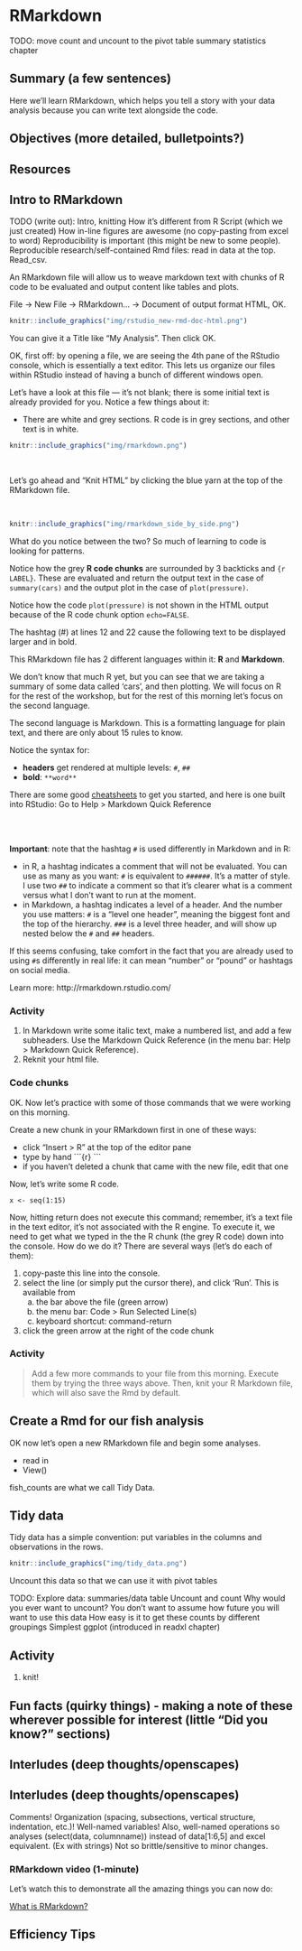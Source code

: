 # RMarkdown {#rmarkdown}

TODO: move count and uncount to the pivot table summary statistics chapter

## Summary (a few sentences)

Here we'll learn RMarkdown, which helps you tell a story with your data analysis because you can write text alongside the code.

## Objectives (more detailed, bulletpoints?)

## Resources

## Intro to RMarkdown

TODO (write out): 
Intro, knitting
How it’s different from R Script (which  we just created)
How in-line figures are awesome (no copy-pasting from excel to word)
Reproducibility is important (this might be new to some people). Reproducible research/self-contained Rmd files: read in data at the top. Read_csv.

An RMarkdown file will allow us to weave markdown text with chunks of R code to be evaluated and output content like tables and plots.

File -> New File -> RMarkdown... -> Document of output format HTML, OK.

```r
knitr::include_graphics("img/rstudio_new-rmd-doc-html.png")  
```


You can give it a Title like "My Analysis". Then click OK. 

OK, first off: by opening a file, we are seeing the 4th pane of the RStudio console, which is essentially a text editor. This lets us organize our files within RStudio instead of having a bunch of different windows open.

Let's have a look at this file — it's not blank; there is some initial text is already provided for you. Notice a few things about it: 

- There are white and grey sections. R code is in grey sections, and other text is in white. 

```r
knitr::include_graphics("img/rmarkdown.png")  
```


<br>

Let's go ahead and "Knit HTML" by clicking the blue yarn at the top of the RMarkdown file. 

<br>

```r
knitr::include_graphics("img/rmarkdown_side_by_side.png")  
```


What do you notice between the two? So much of learning to code is looking for patterns.

Notice how the grey **R code chunks** are surrounded by 3 backticks and `{r LABEL}`. These are evaluated and return the output text in the case of `summary(cars)` and the output plot in the case of `plot(pressure)`.

Notice how the code `plot(pressure)` is not shown in the HTML output because of the R code chunk option `echo=FALSE`. 

The hashtag (#) at lines 12 and 22 cause the following text to be displayed larger and in bold. 

This RMarkdown file has 2 different languages within it: **R** and **Markdown**. 

We don't know that much R yet, but you can see that we are taking a summary of some data called 'cars', and then plotting. We will focus on R for the rest of the workshop, but for the rest of this morning let's focus on the second language.

The second language is Markdown. This is a formatting language for plain text, and there are only about 15 rules to know. 

Notice the syntax for:

- **headers** get rendered at multiple levels: `#`, `##`
- **bold**: `**word**`

There are some good [cheatsheets](https://github.com/adam-p/markdown-here/wiki/Markdown-Here-Cheatsheet) to get you started, and here is one built into RStudio: Go to Help > Markdown Quick Reference

<br>
<br>

**Important**: note that the hashtag `#` is used differently in Markdown and in R: 

- in R, a hashtag indicates a comment that will not be evaluated. You can use as many as you want: `#` is equivalent to `######`. It's a matter of style. I use two `##` to indicate a comment so that it's clearer what is a comment versus what I don't want to run at the moment.
- in Markdown, a hashtag indicates a level of a header. And the number you use matters: `#` is a "level one header", meaning the biggest font and the top of the hierarchy. `###` is a level three header, and will show up nested below the `#` and `##` headers.

If this seems confusing, take comfort in the fact that you are already used to using `#`s differently in real life: it can mean "number" or "pound" or hashtags on social media.

Learn more: http://rmarkdown.rstudio.com/

### Activity

1. In Markdown write some italic text, make a numbered list, and add a few subheaders.
 Use the Markdown Quick Reference (in the menu bar: Help > Markdown Quick Reference). 
1. Reknit your html file. 


### Code chunks

OK. Now let's practice with some of those commands that we were working on this morning.

Create a new chunk in your RMarkdown first in one of these ways: 

- click "Insert > R" at the top of the editor pane
- type by hand 
   \```{r}
   \```
- if you haven't deleted a chunk that came with the new file, edit that one

Now, let's write some R code. 

```
x <- seq(1:15)
```

Now, hitting return does not execute this command; remember, it's a text file in the text editor, it's not associated with the R engine. To execute it, we need to get what we typed in the the R chunk (the grey R code) down into the console. How do we do it? There are several ways (let's do each of them):

1. copy-paste this line into the console.
1. select the line (or simply put the cursor there), and click 'Run'. This is available from 
    a. the bar above the file (green arrow)
    b. the menu bar: Code > Run Selected Line(s)
    c. keyboard shortcut: command-return
1. click the green arrow at the right of the code chunk

### Activity

> Add a few more commands to your file from this morning. Execute them by trying the three ways above. Then, knit your R Markdown file, which will also save the Rmd by default. 

## Create a Rmd for our fish analysis

OK now let's open a new RMarkdown file and begin some analyses. 

- read in
- View()

fish_counts are what we call Tidy Data. 

## Tidy data

Tidy data has a simple convention: put variables in the columns and observations in the rows.

```r
knitr::include_graphics("img/tidy_data.png")  
```


Uncount this data so that we can use it with pivot tables

TODO: 
Explore data: 
summaries/data table
Uncount and count
Why would you ever want to uncount? You don’t want to assume how future you will want to use this data
How easy is it to get these counts by different groupings
Simplest ggplot (introduced in readxl chapter)

## Activity

1. knit!

## Fun facts (quirky things) - making a note of these wherever possible for interest (little “Did you know?” sections)
## Interludes (deep thoughts/openscapes)
## Interludes (deep thoughts/openscapes)

Comments! Organization (spacing, subsections, vertical structure, indentation, etc.)! Well-named variables! Also, well-named operations so analyses (select(data, columnname)) instead of data[1:6,5] and excel equivalent. (Ex with strings)
Not so brittle/sensitive to minor changes.

### RMarkdown video (1-minute)

Let's watch this to demonstrate all the amazing things you can now do: 

[What is RMarkdown?](https://vimeo.com/178485416)


## Efficiency Tips

